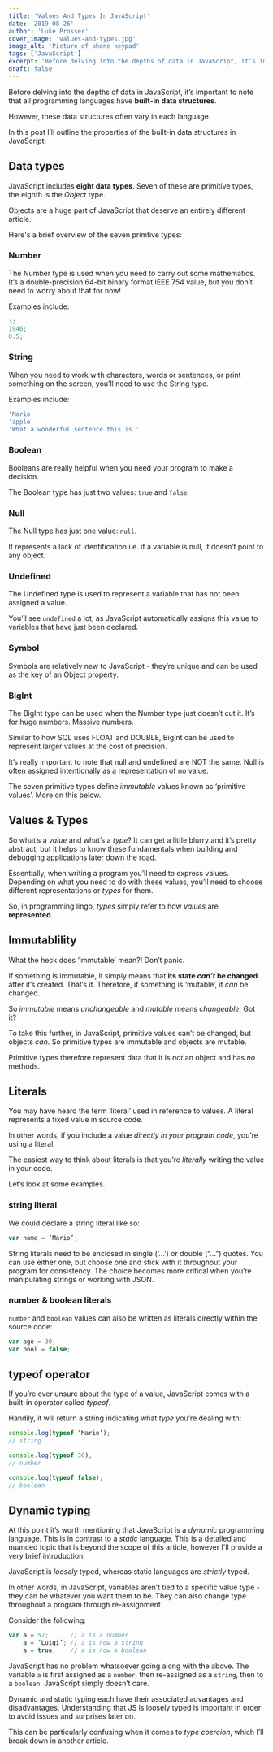 ```yaml
---
title: 'Values And Types In JavaScript'
date: '2019-08-26'
author: 'Luke Prosser'
cover_image: 'values-and-types.jpg'
image_alt: 'Picture of phone keypad'
tags: ['JavaScript']
excerpt: 'Before delving into the depths of data in JavaScript, it’s important to note that all programming languages have built-in data structures. However, these data structures often vary in each language. In this post I’ll outline the properties of the built-in data structures in JavaScript.'
draft: false
---
```


Before delving into the depths of data in JavaScript, it’s important to note that all programming languages have **built-in data structures**.

However, these data structures often vary in each language.

In this post I’ll outline the properties of the built-in data structures in JavaScript.

## Data types

JavaScript includes **eight data types**. Seven of these are primitive types, the eighth is the _Object_ type.

Objects are a huge part of JavaScript that deserve an entirely different article.

Here's a brief overview of the seven primtive types:

### Number

The Number type is used when you need to carry out some mathematics. It’s a double-precision 64-bit binary format IEEE 754 value, but you don’t need to worry about that for now!

Examples include:

```javascript
3;
1946;
0.5;
```

### String

When you need to work with characters, words or sentences, or print something on the screen, you’ll need to use the String type.

Examples include:

```javascript
'Mario'
'apple'
'What a wonderful sentence this is.'
```

### Boolean

Booleans are really helpful when you need your program to make a decision.

The Boolean type has just two values: `true` and `false`.

### Null

The Null type has just one value: `null`.

It represents a lack of identification i.e. if a variable is null, it doesn’t point to any object.

### Undefined

The Undefined type is used to represent a variable that has not been assigned a value.

You’ll see `undefined` a lot, as JavaScript automatically assigns this value to variables that have just been declared.

### Symbol

Symbols are relatively new to JavaScript - they’re unique and can be used as the key of an Object property.

### BigInt

The BigInt type can be used when the Number type just doesn’t cut it. It’s for huge numbers. Massive numbers.

Similar to how SQL uses <Link href="/posts/sql-data-types-numbers"><a>FLOAT and DOUBLE</a></Link>, BigInt can be used to represent larger values at the cost of precision.

<InfoText>
    It’s really important to note that null and undefined are NOT the same. Null is often assigned intentionally as a representation of no value.
</InfoText>

The seven primitive types define _immutable_ values known as ‘primitive values’. More on this below.

## Values & Types

So what’s a _value_ and what’s a _type_? It can get a little blurry and it’s pretty abstract, but it helps to know these fundamentals when building and debugging applications later down the road.

Essentially, when writing a program you’ll need to express values. Depending on what you need to do with these values, you’ll need to choose different representations or _types_ for them.

So, in programming lingo, _types_ simply refer to how _values_ are **represented**.

## Immutablility

What the heck does ‘immutable’ mean?! Don’t panic.

If something is immutable, it simply means that **its state _can’t_ be changed** after it’s created. That’s it. Therefore, if something is ‘mutable’, it _can_ be changed.

So _immutable_ means _unchangeable_ and _mutable_ means _changeable_. Got it?

To take this further, in JavaScript, primitive values can’t be changed, but objects _can_. So primitive types are immutable and objects are mutable.

Primitive types therefore represent data that it is _not_ an object and has _no_ methods.

## Literals

You may have heard the term ‘literal’ used in reference to values. A literal represents a fixed value in source code.

In other words, if you include a value _directly in your program code_, you’re using a literal.

<InfoText>
    The easiest way to think about literals is that you’re <em>literally</em> writing the value in your code.
</InfoText>

Let’s look at some examples.

### string literal

We could declare a string literal like so:

```javascript
var name = ‘Mario’;
```

String literals need to be enclosed in single (‘…’) or double (“…”) quotes. You can use either one, but choose one and stick with it throughout your program for consistency. The choice becomes more critical when you’re manipulating strings or working with JSON.

### number & boolean literals

`number` and `boolean` values can also be written as literals directly within the source code:

```javascript
var age = 30;
var bool = false;
```

## typeof operator

If you’re ever unsure about the type of a value, JavaScript comes with a built-in operator called _typeof_.

Handily, it will return a string indicating what _type_ you’re dealing with:

```javascript
console.log(typeof ‘Mario’);
// string

console.log(typeof 30);
// number

console.log(typeof false);
// boolean
```

## Dynamic typing

At this point it’s worth mentioning that JavaScript is a _dynamic_ programming language. This is in contrast to a _static_ language. This is a detailed and nuanced topic that is beyond the scope of this article, however I'll provide a very brief introduction.

JavaScript is _loosely_ typed, whereas static languages are _strictly_ typed.

In other words, in JavaScript, variables aren’t tied to a specific value type - they can be whatever you want them to be. They can also change type throughout a program through re-assignment.

Consider the following:

```javascript
var a = 57;      // a is a number
    a = ‘Luigi’; // a is now a string
    a = true;    // a is now a boolean
```

JavaScript has no problem whatsoever going along with the above. The variable `a` is first assigned as a `number`, then re-assigned as a `string`, then to a `boolean`. JavaScript simply doesn’t care.

Dynamic and static typing each have their associated advantages and disadvantages. Understanding that JS is loosely typed is important in order to avoid issues and surprises later on.

This can be particularly confusing when it comes to _type coercion_, which I’ll break down in another article.
